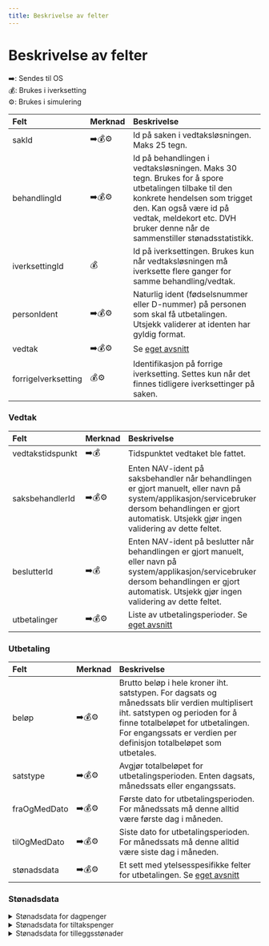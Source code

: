 ```yaml
---
title: Beskrivelse av felter
---
```


# Beskrivelse av felter

➡️: Sendes til OS<br/>
💰: Brukes i iverksetting<br/>
⚙️: Brukes i simulering<br/>


| Felt                | Merknad | Beskrivelse                                                                                                                                                                                                                                  |
|:--------------------|:--------|:---------------------------------------------------------------------------------------------------------------------------------------------------------------------------------------------------------------------------------------------|
| sakId               | ➡️💰⚙️  | Id på saken i vedtaksløsningen. Maks 25 tegn.                                                                                                                                                                                                |
| behandlingId        | ➡️💰⚙️  | Id på behandlingen i vedtaksløsningen. Maks 30 tegn. Brukes for å spore utbetalingen tilbake til den konkrete hendelsen som trigget den. Kan også være id på vedtak, meldekort etc. DVH bruker denne når de sammenstiller stønadsstatistikk. |
| iverksettingId      | 💰      | Id på iverksettingen. Brukes kun når vedtaksløsningen må iverksette flere ganger for samme behandling/vedtak.                                                                                                  |
| personIdent         | ➡️💰⚙️  | Naturlig ident (fødselsnummer eller D-nummer) på personen som skal få utbetalingen. Utsjekk validerer at identen har gyldig format.                                                                                                          |
| vedtak              | ➡️💰⚙️  | Se [eget avsnitt](#vedtak)                                                                                                                                                                                                                   |
| forrigeIverksetting | 💰⚙️    | Identifikasjon på forrige iverksetting. Settes kun når det finnes tidligere iverksettinger på saken.                                                                              |

### Vedtak

| Felt             | Merknad | Beskrivelse                                                                                                                                                                                                |
|:-----------------|:--------|:-----------------------------------------------------------------------------------------------------------------------------------------------------------------------------------------------------------|
| vedtakstidspunkt | ➡️💰    | Tidspunktet vedtaket ble fattet.                                                                                                                                                                           |
| saksbehandlerId  | ➡️💰⚙️  | Enten NAV-ident på saksbehandler når behandlingen er gjort manuelt, eller navn på system/applikasjon/servicebruker dersom behandlingen er gjort automatisk. Utsjekk gjør ingen validering av dette feltet. |
| beslutterId      | ➡️💰    | Enten NAV-ident på beslutter når behandlingen er gjort manuelt, eller navn på system/applikasjon/servicebruker dersom behandlingen er gjort automatisk. Utsjekk gjør ingen validering av dette feltet.     |
| utbetalinger     | ➡️💰⚙️  | Liste av utbetalingsperioder. Se [eget avsnitt](#utbetaling)                                                                                                                                               |


### Utbetaling

| Felt         | Merknad | Beskrivelse                                                                                                                                                                                                                                |
|:-------------|:--------|:-------------------------------------------------------------------------------------------------------------------------------------------------------------------------------------------------------------------------------------------|
| beløp        | ➡️💰⚙️  | Brutto beløp i hele kroner iht. satstypen. For dagsats og månedssats blir verdien multiplisert iht. satstypen og perioden for å finne totalbeløpet for utbetalingen. For engangssats er verdien per definisjon totalbeløpet som utbetales. |
| satstype     | ➡️💰⚙️  | Avgjør totalbeløpet for utbetalingsperioden. Enten dagsats, månedssats eller engangssats.                                                                                                                                                  |
| fraOgMedDato | ➡️💰⚙️  | Første dato for utbetalingsperioden. For månedssats må denne alltid være første dag i måneden.                                                                                                                                            |
| tilOgMedDato | ➡️💰⚙️  | Siste dato for utbetalingsperioden. For månedssats må denne alltid være siste dag i måneden.                                                                                                                                             |
| stønadsdata  | ➡️💰⚙️  | Et sett med ytelsesspesifikke felter for utbetalingen. Se [eget avsnitt](#stønadsdata)                                                                                                                                                     |

### Stønadsdata

<details>
  <summary>Stønadsdata for dagpenger</summary>
  | Felt         | Merknad | Beskrivelse                                                                                                                                                       |
  |:-------------|:--------|:------------------------------------------------------------------------------------------------------------------------------------------------------------------|
  | stønadstype  | ➡️💰⚙️  | Representerer rettighetstypene Ordinær arbeidssøker, Permittert, Permittert fra fiskeindustri og EØS.                                                             |
  | ferietillegg | ➡️💰⚙️  | Settes når utbetalingen er et ferietillegg. Kan være enten ordinært ferietillegg eller ferietillegg til en avdød person.                                          |
  | meldekortId  | 💰⚙️    | Id på meldekortet utbetalingen tilhører. Det er ingen validering eller begrensning på dette feltet. Les mer om meldekortId [her](/utbetaling/meldepliktsytelser). |
</details>

<details>
  <summary>Stønadsdata for tiltakspenger</summary>
  | Felt             | Merknad | Beskrivelse                                                                                                                                                       |
  |:-----------------|:--------|:------------------------------------------------------------------------------------------------------------------------------------------------------------------|
  | stønadstype      | ➡️💰⚙️  | Representerer tiltakstypen.                                                                                                                                       |
  | barnetillegg     | ➡️💰⚙️  | Settes til true når utbetalingsperioden gjelder et barnetillegg.                                                                                                  |
  | brukersNavKontor | ➡️💰⚙️  | Enhetsnummeret på NAV-kontoret som brukeren tilhører. Må være 4-sifret.                                                                                           |
  | meldekortId      | 💰⚙️    | Id på meldekortet utbetalingen tilhører. Det er ingen validering eller begrensning på dette feltet. Les mer om meldekortId [her](/utbetaling/meldepliktsytelser). |
</details>

<details>
  <summary>Stønadsdata for tilleggsstønader</summary>
  | Felt             | Merknad | Beskrivelse                                                                                            |
  |:-----------------|:--------|:-------------------------------------------------------------------------------------------------------|
  | stønadstype      | ➡️💰⚙️  | Representerer hvilken stønad utbetalingen gjelder samt visse undergrupper innenfor hver stønad.        |
  | brukersNavKontor | ➡️💰⚙️  | Enhetsnummeret på NAV-kontoret som brukeren tilhører. Må være 4-sifret. Settes kun for reisestønadene. |
</details>